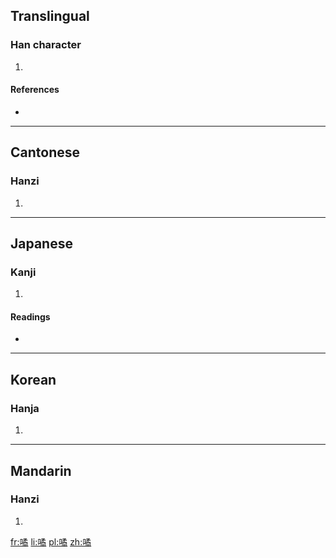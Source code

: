 ==Translingual==

===Han character===
{{Han char|rn=30|rad=口|as=12|sn=15|four=6702<sub>7</sub>|canj=口弓竹月 (RNHB)|ids=⿰[[口]][[矞]]}}

# {{defn|Han|sort=口12}}

====References====
* {{Han ref|kx=0208.200|dkj=04300|dj=0431.150|hdz=10687.160|uh=564A|ud=22090|bh=E4FB|bd=58619}}

----

==Cantonese==

===Hanzi===
{{yue-hanzi|jyut=|y=wat6}}

# {{defn|lang=yue|sort=口12}}

----

==Japanese==

===Kanji===
{{ja-kanji|grade=|rs=口12}}

# {{defn|lang=ja|sort=口12}}

====Readings====
* {{ja-readings|on=[[いつ]] (itsu), [[いち]] (ichi), [[しゅつ]] (shutsu), [[じゅち]] (juchi)|kun=[[あやふい]] (ayafui)}}

----

==Korean==

===Hanja===
{{ko-hanja|hangeul=[[율]], [[술]]|rv=yul, sul|mr=yul, sul}}

# {{defn|lang=ko|sort=口12}}

----

==Mandarin==

===Hanzi===
{{cmn-hanzi|pin=[[yù]] ([[yu4]])|wg=yü<sup>4</sup>}}

# {{defn|lang=cmn|sort=口12}}

[[fr:噊]]
[[li:噊]]
[[pl:噊]]
[[zh:噊]]